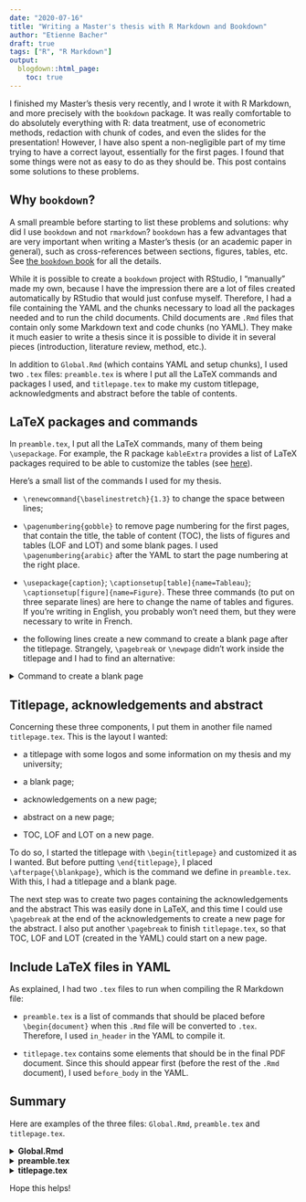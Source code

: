 ```yaml
---
date: "2020-07-16"
title: "Writing a Master's thesis with R Markdown and Bookdown"
author: "Etienne Bacher"
draft: true
tags: ["R", "R Markdown"]
output: 
  blogdown::html_page:
    toc: true 
---
```


I finished my Master's thesis very recently, and I wrote it with R Markdown, and more precisely with the `bookdown` package. It was really comfortable to do absolutely everything with R: data treatment, use of econometric methods, redaction with chunk of codes, and even the slides for the presentation! However, I have also spent a non-negligible part of my time trying to have a correct layout, essentially for the first pages. I found that some things were not as easy to do as they should be. This post contains some solutions to these problems.

## Why `bookdown`? 

A small preamble before starting to list these problems and solutions: why did I use `bookdown` and not `rmarkdown`? `bookdown` has a few advantages that are very important when writing a Master's thesis (or an academic paper in general), such as cross-references between sections, figures, tables, etc. See [the `bookdown` book](https://bookdown.org/yihui/bookdown/) for all the details. 

While it is possible to create a `bookdown` project with RStudio, I "manually" made my own, because I have the impression there are a lot of files created automatically by RStudio that would just confuse myself. Therefore, I had a file containing the YAML and the chunks necessary to load all the packages needed and to run the child documents. Child documents are `.Rmd` files that contain only some Markdown text and code chunks (no YAML). They make it much easier to write a thesis since it is possible to divide it in several pieces (introduction, literature review, method, etc.).

In addition to `Global.Rmd` (which contains YAML and setup chunks), I used two `.tex` files: `preamble.tex` is where I put all the LaTeX commands and packages I used, and `titlepage.tex` to make my custom titlepage, acknowledgments and abstract before the table of contents. 


## LaTeX packages and commands

In `preamble.tex`, I put all the LaTeX commands, many of them being `\usepackage`. For example, the R package `kableExtra` provides a list of LaTeX packages required to be able to customize the tables (see [here](https://haozhu233.github.io/kableExtra/awesome_table_in_pdf.pdf)). 

Here's a small list of the commands I used for my thesis.

* `\renewcommand{\baselinestretch}{1.3}` to change the space between lines;

* `\pagenumbering{gobble}` to remove page numbering for the first pages, that contain the title, the table of content (TOC), the lists of figures and tables (LOF and LOT) and some blank pages. I used `\pagenumbering{arabic}` after the YAML to start the page numbering at the right place.

* `\usepackage{caption}`; `\captionsetup[table]{name=Tableau}`; `\captionsetup[figure]{name=Figure}`. These three commands (to put on three separate lines) are here to change the name of tables and figures. If you're writing in English, you probably won't need them, but they were necessary to write in French.

* the following lines create a new command to create a blank page after the titlepage. Strangely, `\pagebreak` or `\newpage` didn't work inside the titlepage and I had to find an alternative:

<details>
<summary> Command to create a blank page
</summary>
<p>
```
\usepackage{afterpage}
\newcommand\blankpage{%
    \null
    \thispagestyle{empty}%
    \addtocounter{page}{-1}%
    \newpage}
```
</p>
</details>



## Titlepage, acknowledgements and abstract

Concerning these three components, I put them in another file named `titlepage.tex`. This is the layout I wanted:

* a titlepage with some logos and some information on my thesis and my university;

* a blank page;

* acknowledgements on a new page;

* abstract on a new page;

* TOC, LOF and LOT on a new page.

To do so, I started the titlepage with `\begin{titlepage}` and customized it as I wanted. But before putting `\end{titlepage}`, I placed `\afterpage{\blankpage}`, which is the command we define in `preamble.tex`. With this, I had a titlepage and a blank page. 

The next step was to create two pages containing the acknowledgements and the abstract This was easily done in LaTeX, and this time I could use `\pagebreak` at the end of the acknowledgements to create a new page for the abstract. I also put another `\pagebreak` to finish `titlepage.tex`, so that TOC, LOF and LOT (created in the YAML) could start on a new page.


## Include LaTeX files in YAML

As explained, I had two `.tex` files to run when compiling the R Markdown file:

* `preamble.tex` is a list of commands that should be placed before `\begin{document}` when this `.Rmd` file will be converted to `.tex`. Therefore, I used `in_header` in the YAML to compile it.

* `titlepage.tex` contains some elements that should be in the final PDF document. Since this should appear first (before the rest of the `.Rmd` document), I used `before_body` in the YAML.  



## Summary

Here are examples of the three files: `Global.Rmd`, `preamble.tex` and `titlepage.tex`.

<details>
<summary> **Global.Rmd**
</summary>
<p>
````
---
output: 
  bookdown::pdf_book:
    includes:
      in_header: preamble.tex
      before_body: titlepage.tex
    keep_tex: true
    toc: yes
    toc_depth: 3
indent: true
link-citations: yes
lot: true
lof: true
---

<!-- Start the redaction on a new page -->
\newpage

<!-- Start page numbering where the redaction starts -->
\pagenumbering{arabic}

`r ''````{r globaloptions, include=FALSE}
# Include here chunk options
```

`r ''````{r packages}
# Load here the packages
```

<!-- Call the child documents -->
`r ''````{r body, child = c('01-Intro.Rmd', '02-Literature.Rmd', '03-Data-and-method.Rmd', '04-Results.Rmd', '05-Discussion.Rmd', '06-Conclusion.Rmd')}
```

<!-- Placement of bibliography -->
# References {-}

<div id="refs"></div>


<!-- Place the appendix after the bibliography -->
`r ''````{r appendix, child = c('07--Appendix.Rmd')}
```
````
</p>
</details>


<details>
<summary> **preamble.tex**
</summary>
<p>
```
% Line spacing
\renewcommand{\baselinestretch}{1.3}

% Page number and chapter at the top of the page
\pagestyle{headings}

% Important packages
\usepackage[utf8]{inputenc}
\usepackage[T1]{fontenc}
\usepackage[dvipsnames]{xcolor}
\usepackage{hyperref}
\usepackage{dcolumn}
\usepackage{booktabs}
\usepackage{longtable}

% Figure and table names 
\usepackage{caption}
\captionsetup[table]{name=Tableau} 
\captionsetup[figure]{name=Figure}

% Packages for kableExtra
\usepackage{array}
\usepackage{multirow}
\usepackage{wrapfig}
\usepackage{colortbl}
\usepackage{pdflscape}
\usepackage{float}
\usepackage{tabu}
\usepackage{threeparttable}
\usepackage{threeparttablex}
\usepackage[normalem]{ulem}
\usepackage{makecell}

% Remove page numbering before start of redaction
\pagenumbering{gobble}

% Command to make a blank page
\usepackage{afterpage}
\newcommand\blankpage{%
    \null
    \thispagestyle{empty}%
    \addtocounter{page}{-1}%
    \newpage}
```
</p>
</details>


<details>
<summary> **titlepage.tex**
</summary>
<p>
```
\begin{titlepage}
\centering
Title of my thesis
\afterpage{\blankpage}
\end{titlepage}

\section*{Acknowledgements}
Thanks everyone
\pagebreak

\begin{center}
\textbf{Abstract}
\end{center}
Bla bla bla...
\pagebreak
```
</p>
</details>

Hope this helps!